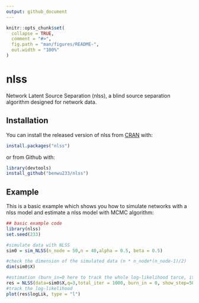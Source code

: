 ```yaml
---
output: github_document
---
```


<!-- README.md is generated from README.Rmd. Please edit that file -->

```r
knitr::opts_chunk$set(
  collapse = TRUE,
  comment = "#>",
  fig.path = "man/figures/README-",
  out.width = "100%"
)
```
# nlss

<!-- badges: start -->
<!-- badges: end -->

Network Latent Source Separation (nlss), a blind source separation algorithm designed for network data.

## Installation

You can install the released version of nlss from [CRAN](https://CRAN.R-project.org) with:

``` r
install.packages("nlss")
```

or from Github with:

``` r
library(devtools)
install_github("benwu233/nlss")
```


## Example

This is a basic example which shows you how to simulate networks with a nlss model and estimate a nlss model with MCMC algorithm:

```r
## basic example code
library(nlss)  
set.seed(233)

#simulate data with NLSS
sim0 = sim_NLSS(n_node = 50,n = 40,alpha = 0.5, beta = 0.5)

#check the dimension of the simulated data (n * n_node*(n_node-1)/2)
dim(sim0$X)

#estimation (burn_in=0 here to track the whole log-likelihood tarce, it should be relatively large in application)
res = NLSS(data=sim0$X,q=3,total_iter = 1000, burn_in = 0, show_step=500)
#track the log-likelihood
plot(res$logLik, type = "l")
```

